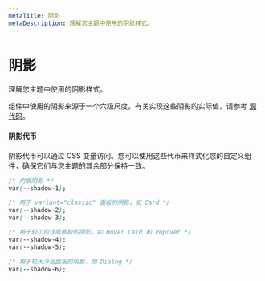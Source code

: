 ```yaml
---
metaTitle: 阴影
metaDescription: 理解您主题中使用的阴影样式。
---
```


# 阴影

<Description>理解您主题中使用的阴影样式。</Description>

组件中使用的阴影来源于一个六级尺度。有关实现这些阴影的实际值，请参考 [源代码](https://github.com/radix-ui/themes/blob/main/packages/radix-ui-themes/src/styles/tokens/shadow.css)。

<Box mt="5" mb="6">
	<ThemesShadowScale />
</Box>

#### 阴影代币

阴影代币可以通过 CSS 变量访问。您可以使用这些代币来样式化您的自定义组件，确保它们与您主题的其余部分保持一致。

```css
/* 内嵌阴影 */
var(--shadow-1);

/* 用于 variant="classic" 面板的阴影，如 Card */
var(--shadow-2);
var(--shadow-3);

/* 用于较小的浮层面板的阴影，如 Hover Card 和 Popover */
var(--shadow-4);
var(--shadow-5);

/* 用于较大浮层面板的阴影，如 Dialog */
var(--shadow-6);
```
